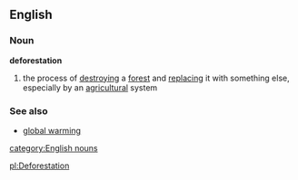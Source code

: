 ==English==
===Noun===
{{wikipedia}}
'''deforestation'''
# the process of [[destroying]] a [[forest]] and [[replacing]] it with something else, especially by an [[agricultural]] system
===See also===
*[[global warming]]
[[category:English nouns]]

[[pl:Deforestation]]